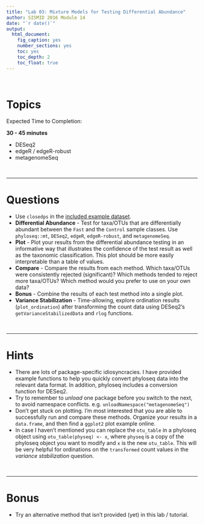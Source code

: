 ```yaml
---
title: "Lab 03: Mixture Models for Testing Differential Abundance"
author: SISMID 2016 Module 14
date: "`r date()`"
output: 
  html_document: 
    fig_caption: yes
    number_sections: yes
    toc: yes
    toc_depth: 2
    toc_float: true
---
```



&nbsp;

# Topics

<style type="text/css">
p { text-align: left; }
</style>

Expected Time to Completion: 

**30 - 45 minutes**

- DESeq2
- edgeR / edgeR-robust
- metagenomeSeq


&nbsp;


---

# Questions

- Use `closedps` in the [included example dataset](example-data.RData).
- **Differential Abundance** - Test for taxa/OTUs that are differentially abundant between the `Fast` and the `Control` sample classes. Use `phyloseq::mt`, `DESeq2`, `edgeR`, `edgeR-robust`, and `metagenomeSeq`.
- **Plot** - Plot your results from the differential abundance testing in an informative way that illustrates the confidence of the test result as well as the taxonomic classification. This plot should be more easily interpretable than a table of values.
- **Compare** - Compare the results from each method. Which taxa/OTUs were consistently rejected (significant)? Which methods tended to reject more taxa/OTUs? Which method would you prefer to use on your own data?
- **Bonus** - Combine the results of each test method into a single plot. 
- **Variance Stabilization** - Time-allowing, explore ordination results (`plot_ordination`) 
after transforming the count data using DESeq2's
`getVarianceStabilizedData` and `rlog` functions. 


&nbsp;

---

# Hints

- There are lots of package-specific idiosyncracies. I have provided example functions to help you quickly convert phyloseq data into the relevant data format. In addition, phyloseq includes a conversion function for DESeq2.
- Try to remember to *unload* one package before you switch to the next, to avoid namespace conflicts.
e.g. `unloadNamespace("metagenomeSeq")`
- Don't get stuck on plotting. 
I'm most interested that you are able to successfully run and compare these methods.
Organize your results in a `data.frame`, and then find a `ggplot2` plot example online.
- In case I haven't mentioned you can replace the `otu_table` in a phyloseq object
using `otu_table(physeq) <- x`, 
where `physeq` is a copy of the phyloseq object you want to modify
and `x` is the new `otu_table`. 
This will be very helpful for ordinations
on the `transformed` count values
in the *variance stabilization* question.


&nbsp;

---

# Bonus

- Try an alternative method that isn't provided (yet) in this lab / tutorial.




